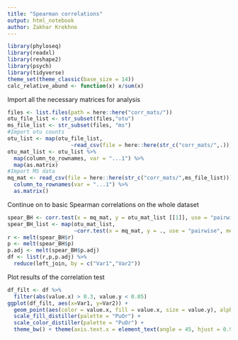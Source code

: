 ```yaml
---
title: "Spearman correlations"
output: html_notebook
author: Zakhar Krekhno
---
```


```r
library(phyloseq)
library(readxl)
library(reshape2)
library(psych)
library(tidyverse)
theme_set(theme_classic(base_size = 14))
calc_relative_abund <- function(x) x/sum(x)
```

Import all the necessary matrices for analysis
```r
files <- list.files(path = here::here("corr_mats/"))
otu_file_list <- str_subset(files,"otu")
ms_file_list <- str_subset(files, "ms")
#Import otu counts
otu_list <- map(otu_file_list, 
                    ~read_csv(file = here::here(str_c("corr_mats/",.))))
otu_mat_list <- otu_list %>% 
  map(column_to_rownames, var = "...1") %>% 
  map(as.matrix)
#Import MS data
mq_mat <- read_csv(file = here::here(str_c("corr_mats/",ms_file_list))) %>% 
  column_to_rownames(var = "...1") %>% 
  as.matrix()
```
Continue on to basic Spearman correlations on the whole dataset

```r
spear_BH <- corr.test(x = mq_mat, y = otu_mat_list [[1]], use = "pairwise", method="spearman", adjust="BH", ci=FALSE)
spear_BH_list <- map(otu_mat_list,
                     ~corr.test(x = mq_mat, y = ., use = "pairwise", method="spearman", adjust="BH", ci=FALSE))
r <- melt(spear_BH$r)
p <- melt(spear_BH$p)
p.adj <- melt(spear_BH$p.adj)
df <- list(r,p,p.adj) %>% 
  reduce(left_join, by = c("Var1","Var2"))
```

Plot results of the correlation test
```r
df_filt <- df %>% 
  filter(abs(value.x) > 0.3, value.y < 0.05)
ggplot(df_filt, aes(x=Var1, y=Var2)) +
  geom_point(aes(color = value.x, fill = value.x, size = value.y), alpha = 0.6, shape = 21) +
  scale_fill_distiller(palette = "PuOr") +
  scale_color_distiller(palette = "PuOr") +
  theme_bw() + theme(axis.text.x = element_text(angle = 45, hjust = 0.9))
```


